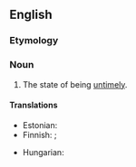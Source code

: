 ==English==

===Etymology===
{{suffix|en|untimely|ness}}

===Noun===
{{en-noun|-|es}}

# The state of being [[untimely]].

====Translations====
{{trans-top|state of being untimely}}
* Estonian: {{t|et|ajakohatus}}
* Finnish: {{t|fi|[[huono]] [[ajoitus]]}}; {{t|fi|ennenaikaisuus}}
{{trans-mid}}
* Hungarian: {{t|hu|időszerűtlenség}}
{{trans-bottom}}